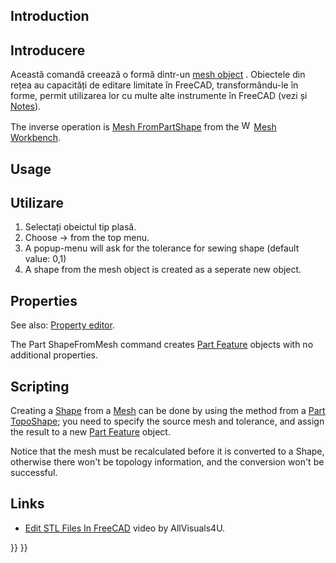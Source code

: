 <languages/>

{{Docnav
|[[Part_BoxSelection|BoxSelection]]
|[[Part_PointsFromMesh|PointsFromMesh]]
|[[Part_Workbench|Part]]
|IconL=Part_BoxSelection.svg
|IconR=Part_PointsFromMesh.svg
|IconC=Workbench_Part.svg
}}

{{GuiCommand/ro
|Name=Part ShapeFromMesh‏‎
|Name/ro=Part ShapeFromMesh‏‎
|MenuLocation=Part → Create shape from mesh...
|Workbenches=[[Part_Workbench/ro|Part]]
|SeeAlso=[[Part_MakeSolid/ro|Part ConvertToSolid]], [[Part_RefineShape/ro|Part RefineShape]], [[Part_PointsFromMesh/ro|Part PointsFromMesh]]
}}

==Introduction==

<div class="mw-translate-fuzzy">
==Introducere==
Această comandă creează o formă dintr-un [[Glossary#Mesh|mesh object]] . Obiectele din rețea au capacități de editare limitate în FreeCAD, transformându-le în forme, permit utilizarea lor cu multe alte instrumente în FreeCAD (vezi și [[#Notes | Notes]]).
</div>

The inverse operation is [[Mesh_FromPartShape|Mesh FromPartShape]] from the [[File:Workbench_Mesh.svg|16px]] [[Mesh_Workbench|Mesh Workbench]].

==Usage==

<div class="mw-translate-fuzzy">
==Utilizare==
# Selectați obeictul tip plasă.
# Choose {{KEY| Part}}  →  {{KEY|[[Image:Part_ShapeFromMesh.png|32px]] Create shape from mesh ...}}  from the top menu.
# A popup-menu will ask for the tolerance for sewing shape (default value: 0,1)
# A shape from the mesh object is created as a seperate new object.
</div>

==Properties==

See also: [[Property_editor|Property editor]].

The Part ShapeFromMesh command creates [[Part_Feature|Part Feature]] objects with no additional properties.

==Scripting==

Creating a [[Shape|Shape]] from a [[Mesh|Mesh]] can be done by using the {{incode|makeShapeFromMesh}} method from a [[Part_TopoShape|Part TopoShape]]; you need to specify the source mesh and tolerance, and assign the result to a new [[Part_Feature|Part Feature]] object.

Notice that the mesh must be recalculated before it is converted to a Shape, otherwise there won't be topology information, and the conversion won't be successful.

{{Code|code=
import FreeCAD as App
import Part

doc = App.ActiveDocument
mesh = doc.addObject("Mesh::Cube", "Mesh")
mesh.recompute()

shape = Part.Shape()
shape.makeShapeFromMesh(mesh.Mesh.Topology, 0.1)

solid = doc.addObject("Part::Feature", "Solid")
solid.Shape = Part.Solid(shape.removeSplitter())
solid.Placement.Base = App.Vector(15, 0, 0)
doc.recompute()
}}

== Links ==

* [https://www.youtube.com/watch?v=5lwENZeNiNg&feature=youtu.be Edit STL Files In FreeCAD] video by  AllVisuals4U.


{{Docnav
|[[Part_BoxSelection|BoxSelection]]
|[[Part_PointsFromMesh|PointsFromMesh]]
|[[Part_Workbench|Part]]
|IconL=Part_BoxSelection.svg
|IconR=Part_PointsFromMesh.svg
|IconC=Workbench_Part.svg
}}

{{Part_Tools_navi{{#translation:}}}}
{{Userdocnavi{{#translation:}}}}